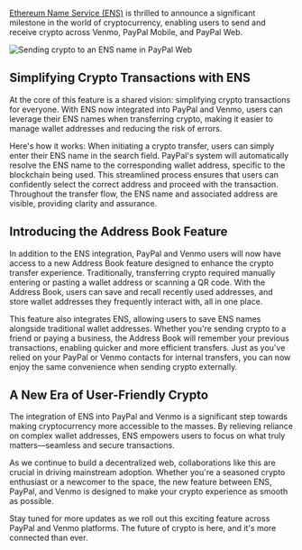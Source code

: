 [Ethereum Name Service (ENS)](https://support.ens.domains/en/articles/7900404-what-is-ens#h_0957054bdf) is thrilled to announce a significant milestone in the world of cryptocurrency, enabling users to send and receive crypto across Venmo, PayPal Mobile, and PayPal Web.

![Sending crypto to an ENS name in PayPal Web](./1.jpg)

## Simplifying Crypto Transactions with ENS

At the core of this feature is a shared vision: simplifying crypto transactions for everyone. With ENS now integrated into PayPal and Venmo, users can leverage their ENS names when transferring crypto, making it easier to manage wallet addresses and reducing the risk of errors.

Here's how it works: When initiating a crypto transfer, users can simply enter their ENS name in the search field. PayPal's system will automatically resolve the ENS name to the corresponding wallet address, specific to the blockchain being used. This streamlined process ensures that users can confidently select the correct address and proceed with the transaction. Throughout the transfer flow, the ENS name and associated address are visible, providing clarity and assurance.

## Introducing the Address Book Feature

In addition to the ENS integration, PayPal and Venmo users will now have access to a new Address Book feature designed to enhance the crypto transfer experience. Traditionally, transferring crypto required manually entering or pasting a wallet address or scanning a QR code. With the Address Book, users can save and recall recently used addresses, and store wallet addresses they frequently interact with, all in one place.

This feature also integrates ENS, allowing users to save ENS names alongside traditional wallet addresses. Whether you're sending crypto to a friend or paying a business, the Address Book will remember your previous transactions, enabling quicker and more efficient transfers. Just as you've relied on your PayPal or Venmo contacts for internal transfers, you can now enjoy the same convenience when sending crypto externally.

## A New Era of User-Friendly Crypto

The integration of ENS into PayPal and Venmo is a significant step towards making cryptocurrency more accessible to the masses. By relieving reliance on complex wallet addresses, ENS empowers users to focus on what truly matters—seamless and secure transactions.

As we continue to build a decentralized web, collaborations like this are crucial in driving mainstream adoption. Whether you're a seasoned crypto enthusiast or a newcomer to the space, the new feature between ENS, PayPal, and Venmo is designed to make your crypto experience as smooth as possible.

Stay tuned for more updates as we roll out this exciting feature across PayPal and Venmo platforms. The future of crypto is here, and it's more connected than ever.
